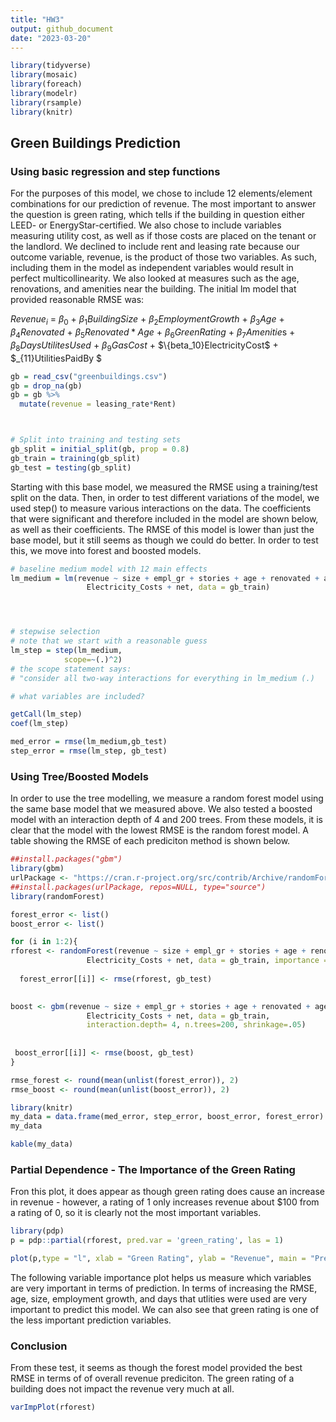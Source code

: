 ---
title: "HW3"
output: github_document
date: "2023-03-20"
---

```{r setup, include=FALSE}


library(tidyverse)
library(mosaic)
library(foreach)
library(modelr)
library(rsample)
library(knitr)

```

## Green Buildings Prediction

### Using basic regression and step functions

For the purposes of this model, we chose to include 12 elements/element combinations for our prediction of revenue.  The most important to answer the question is green rating, which tells if the building in question either LEED- or EnergyStar-certified.  We also chose to include variables measuring utility cost, as well as if those costs are placed on the tenant or the landlord.  We declined to include rent and leasing rate because our outcome variable, revenue, is the product of those two variables.  As such, including them in the model as independent variables would result in perfect multicollinearity.  We also looked at measures such as the age, renovations, and amenities near the building.  The initial lm model that provided reasonable RMSE was: 

$Revenue_i$ =  $\beta_0$ + $\beta_1BuildingSize$ + $\beta_2EmploymentGrowth$ + $\beta_3Age$ + $\beta_4Renovated$ + $\beta_5Renovated*Age$ + $\beta_6GreenRating$ + $\beta_7Amenitie$s + $\beta_8DaysUtilitesUsed$ + $\beta_9GasCost$ + $\{beta_10}ElectricityCost$ + $\beta_{11}UtilitiesPaidBy $

```{r, include = FALSE}
gb = read_csv("greenbuildings.csv")
gb = drop_na(gb)
gb = gb %>%
  mutate(revenue = leasing_rate*Rent)



# Split into training and testing sets
gb_split = initial_split(gb, prop = 0.8)
gb_train = training(gb_split)
gb_test = testing(gb_split)

```

Starting with this base model, we measured the RMSE using a training/test split on the data.  Then, in order to test different variations of the model, we used step() to measure various interactions on the data.  The coefficients that were significant and therefore included in the model are shown below, as well as their coefficients.  The RMSE of this model is lower than just the base model, but it still seems as though we could do better. In order to test this, we move into forest and boosted models. 

```{r, include = FALSE}

# baseline medium model with 12 main effects
lm_medium = lm(revenue ~ size + empl_gr + stories + age + renovated + age*renovated + green_rating + amenities + total_dd_07 - Gas_Costs - 
                 Electricity_Costs + net, data = gb_train)




# stepwise selection
# note that we start with a reasonable guess
lm_step = step(lm_medium, 
			scope=~(.)^2)
# the scope statement says:
# "consider all two-way interactions for everything in lm_medium (.)

# what variables are included?

```

```{r, echo = FALSE}
getCall(lm_step)
coef(lm_step)

med_error = rmse(lm_medium,gb_test)
step_error = rmse(lm_step, gb_test)

```
### Using Tree/Boosted Models

In order to use the tree modelling, we measure a random forest model using the same base model that we measured above.  We also tested a boosted model with an interaction depth of 4 and 200 trees.  From these models, it is clear that the model with the lowest RMSE is the random forest model.  A table showing the RMSE of each prediciton method is shown below.  

```{r forest, include = FALSE}
##install.packages("gbm")
library(gbm)
urlPackage <- "https://cran.r-project.org/src/contrib/Archive/randomForest/randomForest_4.6-12.tar.gz"
##install.packages(urlPackage, repos=NULL, type="source") 
library(randomForest)

forest_error <- list()
boost_error <- list()

for (i in 1:2){
rforest <- randomForest(revenue ~ size + empl_gr + stories + age + renovated + age*renovated + green_rating + amenities + total_dd_07 - Gas_Costs - 
                 Electricity_Costs + net, data = gb_train, importance = TRUE)
  
  forest_error[[i]] <- rmse(rforest, gb_test)
  

boost <- gbm(revenue ~ size + empl_gr + stories + age + renovated + age*renovated + green_rating + amenities + total_dd_07 - Gas_Costs - 
                 Electricity_Costs + net, data = gb_train,
                 interaction.depth= 4, n.trees=200, shrinkage=.05)
  
  
 boost_error[[i]] <- rmse(boost, gb_test)
}

rmse_forest <- round(mean(unlist(forest_error)), 2)
rmse_boost <- round(mean(unlist(boost_error)), 2)

```


```{r, echo = FALSE}
library(knitr)
my_data = data.frame(med_error, step_error, boost_error, forest_error)
my_data

kable(my_data)


```

### Partial Dependence - The Importance of the Green Rating

Fron this plot, it does appear as though green rating does cause an increase in revenue - however, a rating of 1 only increases revenue about $100 from a rating of 0, so it is clearly not the most important variables.

``` {r, include=TRUE, warning=FALSE, message=FALSE}

library(pdp)
p = pdp::partial(rforest, pred.var = 'green_rating', las = 1)

plot(p,type = "l", xlab = "Green Rating", ylab = "Revenue", main = "Predicted Revenue by Green Rating")

```



The following variable importance plot helps us measure which variables are very important in terms of prediction.  In terms of increasing the RMSE, age, size, employment growth, and days that utlities were used are very important to predict this model.  We can also see that green rating is one of the less important prediction variables. 

### Conclusion

From these test, it seems as though the forest model provided the best RMSE in terms of of overall revenue prediciton.  The green rating of a building does not impact the revenue very much at all. 



``` {r, include=TRUE, warning=FALSE, message=FALSE}
varImpPlot(rforest)
```

